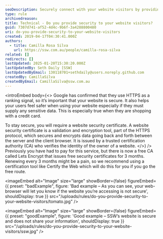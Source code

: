 ```yaml
---
seoDescription: Securely connect with your website visitors by providing HTTPS security and ensuring their sensitive information remains protected.
type: rule
archivedreason:
title: Technical - Do you provide security to your website visitors?
guid: 7307d741-af52-4d4c-9b6f-3a4288800480
uri: do-you-provide-security-to-your-website-visitors
created: 2019-04-17T04:30:41.000Z
authors:
  - title: Camilla Rosa Silva
    url: https://ssw.com.au/people/camilla-rosa-silva
related: []
redirects: []
lastUpdated: 2025-01-20T15:30:20.000Z
lastUpdatedBy: Seth Daily [SSW]
lastUpdatedByEmail: 130118701+sethdaily@users.noreply.github.com
createdBy: CamillaSilva
createdByEmail: CamillaSilva@ssw.com.au
---
```


<introEmbed
  body={<>
Google has confirmed that they use HTTPS as a ranking signal, so it’s important that your website is secure. It also helps your users feel safer when using your website especially if they must supply any sensitive data. This is especially true when they are shopping with a credit card.

To stay secure, you will require a website security certificate. A website security certificate is a validation and encryption tool, part of the HTTPS protocol, which secures and encrypts data going back and forth between the server and the client browser. It is issued by a trusted certification authority (CA) who verifies the identity of the owner of a website.
  </>}
/>
Previously you have had to pay for this service, but there is now a free CA called Lets Encrypt that issues free security certificates for 3 months. Renewing every 3 months might be a pain, so we recommend using a certification tool like Certify the Web which will do this for you if you go the free route.

<imageEmbed
  alt="Image"
  size="large"
  showBorder={false}
  figureEmbed={{
    preset: "badExample",
    figure: 'Bad example – As you can see, your web-browser will let you know if the website you’re accessing is not secure',
    shouldDisplay: true
  }}
  src="/uploads/rules/do-you-provide-security-to-your-website-visitors/tomato.jpg"
/>

<imageEmbed
  alt="Image"
  size="large"
  showBorder={false}
  figureEmbed={{
    preset: "goodExample",
    figure: 'Good example – SSW’s website is secure and does not share your information',
    shouldDisplay: true
  }}
  src="/uploads/rules/do-you-provide-security-to-your-website-visitors/ssw.jpg"
/>
